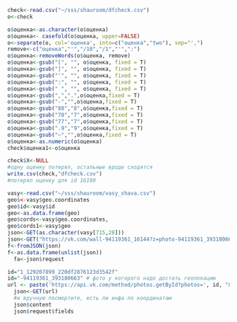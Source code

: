 ```r
check<-read.csv("~/sss/shauroom/dfcheck.csv")
o<-check

o$оценка<-as.character(o$оценка)
o$оценка<- casefold(o$оценка, upper=FALSE)
o<-separate(o, col='оценка', into=c("оценка","two"), sep="',")
remove<-c("оценка","'","/10","/1","'",":")
o$оценка<-removeWords(o$оценка, remove)
o$оценка<-gsub("[", "", o$оценка, fixed = T)
o$оценка<-gsub("]", "", o$оценка, fixed = T)
o$оценка<-gsub("'", "", o$оценка, fixed = T)
o$оценка<-gsub(":", "", o$оценка, fixed = T)
o$оценка<-gsub(" ", "", o$оценка, fixed = T)
o$оценка<-gsub(",",".",o$оценка,fixed = T)
o$оценка<-gsub("-","",o$оценка,fixed = T)
o$оценка<-gsub("88","8",o$оценка,fixed = T)
o$оценка<-gsub("78","7",o$оценка,fixed = T)
o$оценка<-gsub("77","7",o$оценка,fixed = T)
o$оценка<-gsub(".9","9",o$оценка,fixed = T)
o$оценка<-gsub("—","",o$оценка,fixed = T)
o$оценка<-as.numeric(o$оценка)
check$оценка1<-o$оценка

check$X<-NULL
#одну оценку потерял, остальные вроде сходятся
write.csv(check,"dfcheck.csv")
#потерял оценку для id 16180

```

```r
vasy<-read.csv("~/sss/shauroom/vasy_shava.csv")
geo$<-vasy$geo.coordinates
geo$id<-vasy$id
geo<-as.data.frame(geo)
geo$cords<-vasy$geo.coordinates,
geo$cords1<-vasy$geo
json<-GET(as.character(vasy[715,28]))
json<-GET("https://vk.com/wall-94119361_16144?z=photo-94119361_393180663%2Fwall-94119361_16144")
f<-fromJSON(json)
f<-as.data.frame(unlist(json))
  fa<-json$request
```

```r
id="1_129207899_220df2876123d3542f"
id="-94119361_393180663" # фото у когорого надо достать геолокацию
url <- paste('https://api.vk.com/method/photos.getById?photos=', id, "&extended=0", "&photo_sizes=0&v=5.62", "access_token=",my_token , sep = "")
  json<-GET(url)
  #и вручную посмортите, есть ли инфа по координатам
  json$content
  json$request$fields
```

